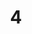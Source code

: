 ---
layout: "../../../layouts/MainLayout.astro"
title: "4"
description: "Lorem ipsum dolor, sit amet consectetur adipisicing elit. Labore iure rerum enim voluptatum nemo. Ab adipisci harum nesciunt vero et similique minima alias modi unde quod! Doloremque officiis odit sapiente."
pubDate: "2042-12-01" # Format: YYYY-MM-DD
image: "https://www.gamingonlinux.com/uploads/articles/article_media/10816330151580730555gol1.jpg"
category: "godot"
tags: [ # 5 Tags max
    'test', 
    'osef', 
    'jdd'
    ]
---